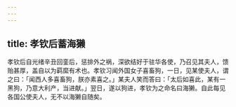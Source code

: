 ```yaml
---
---
---
```

title: 孝钦后蓄海獭
---



孝钦后自光绪辛丑回銮后，惩排外之祸，深欲结好于驻华各使，乃召见其夫人，馈贻甚厚，盖自以为羁縻有术也。孝钦习闻外国女子喜畜狗，一日，见某使夫人，谓之曰：「闻西人多喜畜狗，朕亦素喜之。」某夫人笑而答曰：「太后如喜此，某有一黑狗，乃意大利产，当进献。」翌日，遂以狗进，孝钦为之命名曰海獭。自此每见各国公使夫人，无不以海獭自随矣。